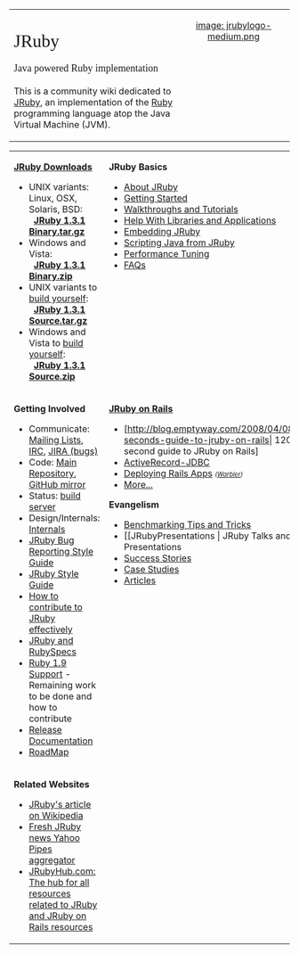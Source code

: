 <table width="100%" cellpadding="10">
<tr valign="top">
<td width="60%"><br/>
<span style="font-family:Georgia, Thorndale, Times, serif;font-size:xx-large">JRuby</span><br/><br/>
<span style="font-family:Georgia, Thorndale, Times, serif;font-size:large">Java powered Ruby implementation</span><br/><br/>
This is a community wiki dedicated to [http://jruby.org JRuby], an implementation of the [http://www.ruby-lang.org/en Ruby] programming language atop the Java Virtual Machine (JVM).
</td>
<td align="center">
[[image: jrubylogo-medium.png]]
</td>
</tr>
</table>

<table width="100%" cellpadding="10">
<tr valign="top">
<td width="50%">
'''[http://dist.codehaus.org/jruby JRuby Downloads]'''
* UNIX variants: Linux, OSX, Solaris, BSD:<br/> &nbsp; '''[http://dist.codehaus.org/jruby/1.3.1/jruby-bin-1.3.1.tar.gz JRuby 1.3.1 Binary.tar.gz]'''
* Windows and Vista:<br/> &nbsp; '''[http://dist.codehaus.org/jruby/1.3.1/jruby-bin-1.3.1.zip JRuby 1.3.1 Binary.zip]'''
* UNIX variants to [[DownloadAndBuildJRuby|build yourself]]:<br/> &nbsp; '''[http://dist.codehaus.org/jruby/1.3.1/jruby-src-1.3.1.tar.gz JRuby 1.3.1 Source.tar.gz]''' 
* Windows and Vista to [[DownloadAndBuildJRuby|build yourself]]:<br/> &nbsp; '''[http://dist.codehaus.org/jruby/1.3.1/jruby-src-1.3.1.zip    JRuby 1.3.1 Source.zip]'''
</td>
<td>
'''JRuby Basics'''
* [[About JRuby]]
* [[Getting Started]]
* [[Walkthroughs and Tutorials]]
* [[ApplicationsAndLibraries|Help With Libraries and Applications]]
* [[Java Integration | Embedding JRuby]]
* [[CallingJavaFromJRuby|Scripting Java from JRuby]]
* [[Performance Tuning]]
* [[FAQs]]
</td>
</tr>
<tr valign="top">
<td width="50%">
'''Getting Involved'''
* Communicate: [[Mailing Lists]], [[IRC]], [http://jira.codehaus.org/browse/JRUBY JIRA (bugs)]
* Code: [http://kenai.com/projects/jruby/sources/main/show Main Repository], [http://github.com/jruby/jruby/tree/master GitHub mirror]
* Status: [http://jruby.headius.com:8080/hudson/ build server]
* Design/Internals: [[Internals]]
* [[JRuby Bug Reporting Style Guide]]
* [[JRuby Style Guide]]
* [http://blog.emptyway.com/2008/03/27/how-to-contribute-to-jruby-effectively How to contribute to JRuby effectively]
* [[JRuby and RubySpecs]]
* [[Ruby 1_9 Support|Ruby 1.9 Support]] - Remaining work to be done and how to contribute
* [[Release Documentation]]
* [[RoadMap]]
</td>
<td>
'''[[JRuby on Rails]]'''
* [http://blog.emptyway.com/2008/04/08/120-seconds-guide-to-jruby-on-rails| 120 second guide to JRuby on Rails]
* [[ActiveRecord-JDBC]]
* [[JRuby on Rails#Deployment|Deploying Rails Apps]]   <span style="font-size:70%; font-style:italic">([[Warbler]])</span>
* [[JRuby on Rails|More...]]

''' Evangelism'''
* [[Benchmarking Tips and Tricks]]
* [[JRubyPresentations | JRuby Talks and Presentations
* [[Success Stories]]
* [[Case Studies]]
* [[Articles]]
</td>
</tr>
<tr valign="top">
<td>
'''Related Websites'''
* [http://en.wikipedia.org/wiki/JRuby JRuby's article on Wikipedia]
* [http://pipes.yahoo.com/pipes/pipe.info?_id=oCCxOv9w3BGq_aM_1vC6Jw Fresh JRuby news Yahoo Pipes aggregator]
* [http://www.jrubyhub.com JRubyHub.com: The hub for all resources related to JRuby and JRuby on Rails resources]
</td>
<td> &nbsp; </td>
</tr>
</table>

